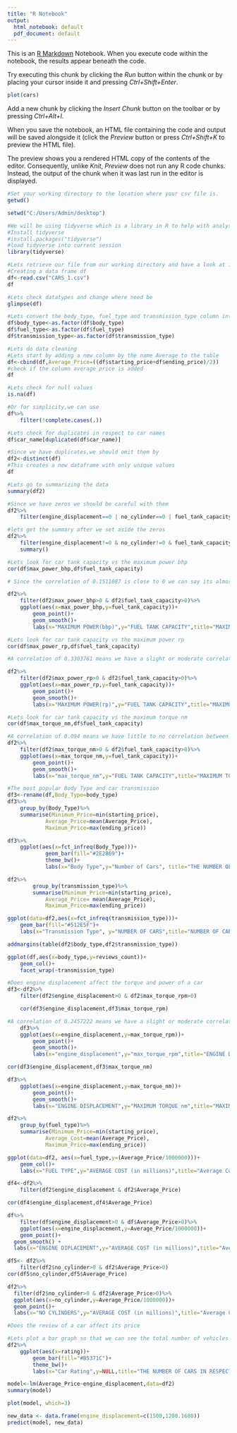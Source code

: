 ---
title: "R Notebook"
output:
  html_notebook: default
  pdf_document: default
---

This is an [R Markdown](http://rmarkdown.rstudio.com) Notebook. When you execute code within the notebook, the results appear beneath the code. 

Try executing this chunk by clicking the *Run* button within the chunk or by placing your cursor inside it and pressing *Ctrl+Shift+Enter*. 

```{r}
plot(cars)
```

Add a new chunk by clicking the *Insert Chunk* button on the toolbar or by pressing *Ctrl+Alt+I*.

When you save the notebook, an HTML file containing the code and output will be saved alongside it (click the *Preview* button or press *Ctrl+Shift+K* to preview the HTML file).

The preview shows you a rendered HTML copy of the contents of the editor. Consequently, unlike *Knit*, *Preview* does not run any R code chunks. Instead, the output of the chunk when it was last run in the editor is displayed.
```{r}
#Set your working directory to the location where your csv file is.
getwd()
```


```{r}
setwd("C:/Users/Admin/desktop")

```
```{r}
#We will be using tidyverse which is a library in R to help with analysis.
#Install tidyverse
#install.packages("tidyverse")
#load tidyverse into current session
library(tidyverse)
```
```{r}
#Lets retrieve our file from our working directory and have a look at it.A
#Creating a data frame df
df<-read.csv("CARS_1.csv")
df

```
```{r}
#Lets check datatypes and change where need be
glimpse(df)
```


```{r}
#Lets convert the body_type, fuel_type and transmission_type column into a factor since they entail categorical variables
df$body_type<-as.factor(df$body_type)
df$fuel_type<-as.factor(df$fuel_type)
df$transmission_type<-as.factor(df$transmission_type)
```
```{r}
#Lets do data cleaning
#Lets start by adding a new column by the name Average to the table
df<-cbind(df,Average_Price=((df$starting_price+df$ending_price)/2))
#check if the column average price is added
df
```
```{r}
#Lets check for null values
is.na(df)

```
```{r}
#Or for simplicity,we can use
df%>%
	filter(!complete.cases(.))
```
```{r}

#Lets check for duplicates in respect to car names
df$car_name[duplicated(df$car_name)]
```
```{r}
#Since we have duplicates,we should omit them by
df2<-distinct(df)
#This creates a new dataframe with only unique values
df
```
```{r}
#Lets go to summarizing the data
summary(df2)
```
```{r}
#Since we have zeros we should be careful with them
df2%>%
	filter(engine_displacement==0 | no_cylinder==0 | fuel_tank_capacity==0 | max_torque_rpm==0 | max_power_rp ==0)
```
```{r}
#lets get the summary after we set aside the zeros
df2%>%
	filter(engine_displacement!=0 & no_cylinder!=0 & fuel_tank_capacity!=0 & max_torque_rpm!=0 & max_power_rp!=0)%>%
	summary()
```
```{r}
#Lets look for car tank capacity vs the maximum power bhp
cor(df$max_power_bhp,df$fuel_tank_capacity)
```
```{r}
# Since the correlation of 0.1511087 is close to 0 we can say its almost negligible but we can not rule it out

df2%>%
	filter(df2$max_power_bhp>0 & df2$fuel_tank_capacity>0)%>%
	ggplot(aes(x=max_power_bhp,y=fuel_tank_capacity))+
		geom_point()+
		geom_smooth()+
		labs(x="MAXIMUM POWER(bhp)",y="FUEL TANK CAPACITY",title="MAXIMUM POWER VS FUEL TANK CAPACITY")


```
```{r}
#Lets look for car tank capacity vs the maximum power rp
cor(df$max_power_rp,df$fuel_tank_capacity)
```
```{r}
#A correlation of 0.3303761 means we have a slight or moderate correlation between the two values

df2%>%
	filter(df2$max_power_rp>0 & df2$fuel_tank_capacity>0)%>%
	ggplot(aes(x=max_power_rp,y=fuel_tank_capacity))+
		geom_point()+
		geom_smooth()+
		labs(x="MAXIMUM POWER(rp)",y="FUEL TANK CAPACITY",title="MAXIMUM POWER VS FUEL TANK CAPACITY")

```
```{r}
#Lets look for car tank capacity vs the maximum torque nm
cor(df$max_torque_nm,df$fuel_tank_capacity)
```
```{r}
#A correlation of 0.094 means we have little to no correlation between the two values
df2%>%
	filter(df2$max_torque_nm>0 & df2$fuel_tank_capacity>0)%>%
	ggplot(aes(x=max_torque_nm,y=fuel_tank_capacity))+
		geom_point()+
		geom_smooth()+
		labs(x="max_torque_nm",y="FUEL TANK CAPACITY",title="MAXIMUM TORQUE VS FUEL TANK CAPACITY")
```
```{r}
#The most popular Body Type and car transmission
df3<-rename(df,Body_Type=body_type)
df3%>%
	group_by(Body_Type)%>%
	summarise(Minimum_Price=min(starting_price),
			Average_Price=mean(Average_Price),
			Maximum_Price=max(ending_price))
```
```{r}
df3%>%
	ggplot(aes(x=fct_infreq(Body_Type)))+
			geom_bar(fill="#2E2869")+
			theme_bw()+
			labs(x="Body Type",y="Number of Cars", title="THE NUMBER OF CARS IN RESPECT TO BODY TYPE")

```
```{r}
df2%>%
		group_by(transmission_type)%>%
		summarise(Minimum_Price=min(starting_price),
			Average_Price= mean(Average_Price),
			Maximum_Price=max(ending_price))
```
```{r}
ggplot(data=df2,aes(x=fct_infreq(transmission_type)))+
	geom_bar(fill="#512E5F")+
	labs(x="Transmission Type", y="NUMBER OF CARS",title="NUMBER OF CARS PER TRANSMISSION TYPE")

```
```{r}
addmargins(table(df2$body_type,df2$transmission_type))
```
```{r}
ggplot(df,aes(x=body_type,y=reviews_count))+
	geom_col()+
	facet_wrap(~transmission_type)

```
```{r}
#Does engine displacement affect the torque and power of a car
df3<-df2%>%
	filter(df2$engine_displacement>0 & df2$max_torque_rpm>0)

	cor(df3$engine_displacement,df3$max_torque_rpm)
```
```{r}
#A correlation of 0.2457222 means we have a slight or moderate correlation between the two values
	df3%>%
	ggplot(aes(x=engine_displacement,y=max_torque_rpm))+
		geom_point()+
		geom_smooth()+
		labs(x="engine_displacement",y="max_torque_rpm",title="ENGINE DISPLACEMENT VS MAX TORQUE rpm")

```
```{r}
cor(df3$engine_displacement,df3$max_torque_nm)
```
```{r}
df3%>% 
	ggplot(aes(x=engine_displacement,y=max_torque_nm))+
		geom_point()+
		geom_smooth()+
		labs(x="ENGINE DISPLACEMENT",y="MAXIMUM TORQUE nm",title="MAXIMUM TORQUE VS THE ENGINE DISPLACEMENT")


```
```{r}
df2%>% 
	group_by(fuel_type)%>%
	summarise(Minimum_Price=min(starting_price),
			Average_Cost=mean(Average_Price),
			Maximum_Price=max(ending_price))
```
```{r}
ggplot(data=df2, aes(x=fuel_type,y=(Average_Price/1000000)))+
	geom_col()+
	labs(x="FUEL TYPE",y="AVERAGE COST (in millions)",title="Average Cost of a car per Body Type")

```
```{r}
df4<-df2%>%
	filter(df2$engine_displacement & df2$Average_Price)  

```
```{r}
cor(df4$engine_displacement,df4$Average_Price)
```
```{r}
df%>%
	filter(df$engine_displacement>0 & df$Average_Price>0)%>%
	ggplot(aes(x=engine_displacement,y=Average_Price/1000000))+
	geom_point()+
  geom_smooth() +
  labs(x="ENGINE DIPLACEMENT",y="AVERAGE COST (in millions)",title="Average Cost vs Engine diplacment")


```
```{r}
df5<- df2%>%
	filter(df2$no_cylinder>0 & df2$Average_Price>0) 
cor(df5$no_cylinder,df5$Average_Price)
```
```{r}
df2%>%
  filter(df2$no_cylinder>0 & df2$Average_Price>0)%>%
  ggplot(aes(x=no_cylinder,y=Average_Price/1000000))+
  geom_point()+
  labs(x="NO CYLINDERS",y="AVERAGE COST (in millions)",title="Average Cost vs No of cylinders")


```
```{r}
#Does the review of a car affect its price

#Lets plot a bar graph so that we can see the total number of vehicles given a particular rate
df2%>%
	ggplot(aes(x=rating))+
		geom_bar(fill="#B5371C")+
		theme_bw()+
		labs(x="Car Rating",y=NULL,title="THE NUMBER OF CARS IN RESPECT TO THE RATES")
```
```{r}

model<-lm(Average_Price~engine_displacement,data=df2) 
summary(model)


```
```{r}
plot(model, which=3)
```

```{r}
new_data <- data.frame(engine_displacement=c(1500,1200.1680))
predict(model, new_data)
```
